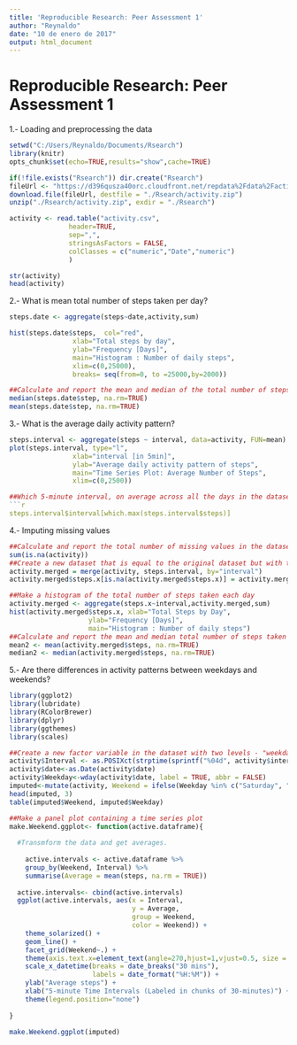 ---
title: 'Reproducible Research: Peer Assessment 1'
author: "Reynaldo"
date: "10 de enero de 2017"
output: html_document
---

Reproducible Research: Peer Assessment 1
========================================



1.- Loading and preprocessing the data
```{r}
setwd("C:/Users/Reynaldo/Documents/Rsearch")
library(knitr)
opts_chunk$set(echo=TRUE,results="show",cache=TRUE)

if(!file.exists("Rsearch")) dir.create("Rsearch")
fileUrl <- "https://d396qusza40orc.cloudfront.net/repdata%2Fdata%2Factivity.zip"
download.file(fileUrl, destfile = "./Rsearch/activity.zip")
unzip("./Rsearch/activity.zip", exdir = "./Rsearch")

activity <- read.table("activity.csv",
               header=TRUE,
               sep=",",
               stringsAsFactors = FALSE,
               colClasses = c("numeric","Date","numeric")
               )

str(activity)
head(activity)
```

2.- What is mean total number of steps taken per day?
```{r}
steps.date <- aggregate(steps~date,activity,sum)

hist(steps.date$steps, 	col="red",
				xlab="Total steps by day", 
				ylab="Frequency [Days]",
				main="Histogram : Number of daily steps",
				xlim=c(0,25000),
				breaks= seq(from=0, to =25000,by=2000))

##Calculate and report the mean and median of the total number of steps taken per day
median(steps.date$step, na.rm=TRUE)
mean(steps.date$step, na.rm=TRUE)
```
3.- What is the average daily activity pattern?
```{r}
steps.interval <- aggregate(steps ~ interval, data=activity, FUN=mean)
plot(steps.interval, type="l",
				xlab="interval [in 5min]", 
				ylab="Average daily activity pattern of steps",  
				main="Time Series Plot: Average Number of Steps",
				xlim=c(0,2500))	

##Which 5-minute interval, on average across all the days in the dataset, contains the maximum number of steps?
```{r}
steps.interval$interval[which.max(steps.interval$steps)]
```

4.- Imputing missing values
```{r}
##Calculate and report the total number of missing values in the dataset
sum(is.na(activity))
##Create a new dataset that is equal to the original dataset but with the missing data
activity.merged = merge(activity, steps.interval, by="interval")
activity.merged$steps.x[is.na(activity.merged$steps.x)] = activity.merged$steps.y[is.na(activity.merged$steps.x)]

##Make a histogram of the total number of steps taken each day 
activity.merged <- aggregate(steps.x~interval,activity.merged,sum)
hist(activity.merged$steps.x, xlab="Total Steps by Day", 
					ylab="Frequency [Days]",
					main="Histogram : Number of daily steps")
##Calculate and report the mean and median total number of steps taken per day
mean2 <- mean(activity.merged$steps, na.rm=TRUE)
median2 <- median(activity.merged$steps, na.rm=TRUE)
```
5.- Are there differences in activity patterns between weekdays and weekends?
```{r}
library(ggplot2)
library(lubridate)
library(RColorBrewer)
library(dplyr)
library(ggthemes)
library(scales)

##Create a new factor variable in the dataset with two levels - "weekday" and "weekend"
activity$Interval <- as.POSIXct(strptime(sprintf("%04d", activity$interval), "%H%M")) 
activity$date<-as.Date(activity$date)
activity$Weekday<-wday(activity$date, label = TRUE, abbr = FALSE)
imputed<-mutate(activity, Weekend = ifelse(Weekday %in% c("Saturday", "Sunday"), "Weekend", "Weekday"))
head(imputed, 3)
table(imputed$Weekend, imputed$Weekday)

##Make a panel plot containing a time series plot
make.Weekend.ggplot<- function(active.dataframe){
    
  #Transmform the data and get averages.
    
    active.intervals <- active.dataframe %>%
    group_by(Weekend, Interval) %>%
    summarise(Average = mean(steps, na.rm = TRUE))
  
  active.intervals<- cbind(active.intervals)
  ggplot(active.intervals, aes(x = Interval, 
                               y = Average, 
                               group = Weekend, 
                               color = Weekend)) +
    theme_solarized() +
    geom_line() +
    facet_grid(Weekend~.) +
    theme(axis.text.x=element_text(angle=270,hjust=1,vjust=0.5, size = 10)) + 
    scale_x_datetime(breaks = date_breaks("30 mins"),
                     labels = date_format("%H:%M")) +
    ylab("Average steps") + 
    xlab("5-minute Time Intervals (Labeled in chunks of 30-minutes)") +
    theme(legend.position="none")
  
}

make.Weekend.ggplot(imputed)
```
